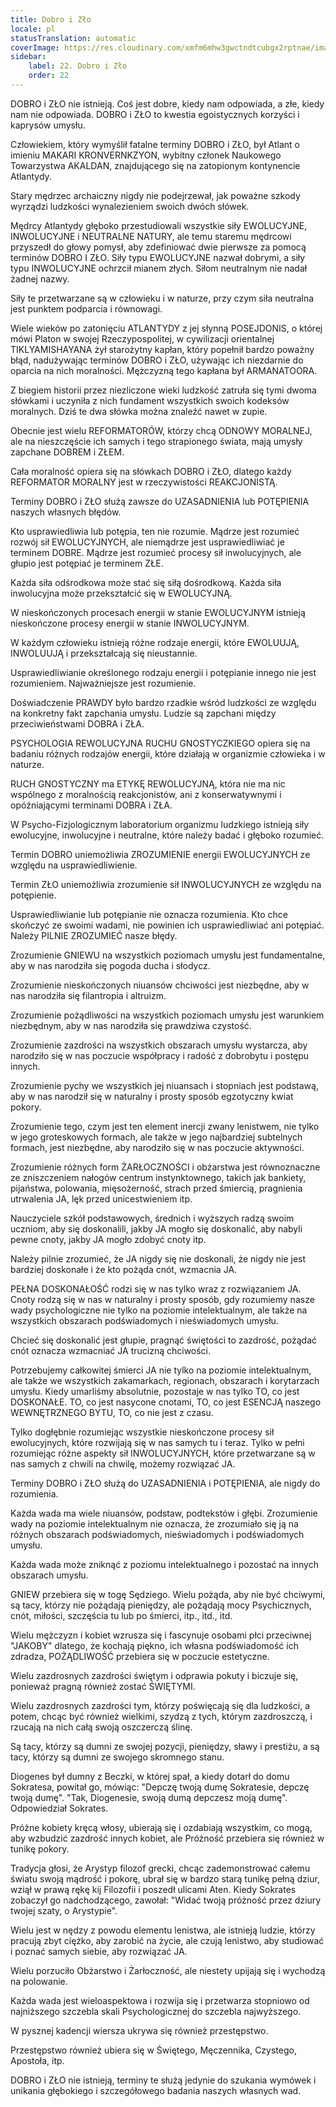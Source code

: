 ```yaml
---
title: Dobro i Zło
locale: pl
statusTranslation: automatic
coverImage: https://res.cloudinary.com/xmfm6mhw3gwctndtcubgx2rptnae/image/upload/v1740337243/small_cover_educacion_fundamental_a051170f1c.webp
sidebar:
    label: 22. Dobro i Zło
    order: 22
---
```

DOBRO i ZŁO nie istnieją. Coś jest dobre, kiedy nam odpowiada, a złe, kiedy nam nie odpowiada. DOBRO i ZŁO to kwestia egoistycznych korzyści i kaprysów umysłu.

Człowiekiem, który wymyślił fatalne terminy DOBRO i ZŁO, był Atlant o imieniu MAKARI KRONVERNKZYON, wybitny członek Naukowego Towarzystwa AKALDAN, znajdującego się na zatopionym kontynencie Atlantydy.

Stary mędrzec archaiczny nigdy nie podejrzewał, jak poważne szkody wyrządzi ludzkości wynalezieniem swoich dwóch słówek.

Mędrcy Atlantydy głęboko przestudiowali wszystkie siły EWOLUCYJNE, INWOLUCYJNE i NEUTRALNE NATURY, ale temu staremu mędrcowi przyszedł do głowy pomysł, aby zdefiniować dwie pierwsze za pomocą terminów DOBRO I ZŁO. Siły typu EWOLUCYJNE nazwał dobrymi, a siły typu INWOLUCYJNE ochrzcił mianem złych. Siłom neutralnym nie nadał żadnej nazwy.

Siły te przetwarzane są w człowieku i w naturze, przy czym siła neutralna jest punktem podparcia i równowagi.

Wiele wieków po zatonięciu ATLANTYDY z jej słynną POSEJDONIS, o której mówi Platon w swojej Rzeczypospolitej, w cywilizacji orientalnej TIKLYAMISHAYANA żył starożytny kapłan, który popełnił bardzo poważny błąd, nadużywając terminów DOBRO i ZŁO, używając ich niezdarnie do oparcia na nich moralności. Mężczyzną tego kapłana był ARMANATOORA.

Z biegiem historii przez niezliczone wieki ludzkość zatruła się tymi dwoma słówkami i uczyniła z nich fundament wszystkich swoich kodeksów moralnych. Dziś te dwa słówka można znaleźć nawet w zupie.

Obecnie jest wielu REFORMATORÓW, którzy chcą ODNOWY MORALNEJ, ale na nieszczęście ich samych i tego strapionego świata, mają umysły zapchane DOBREM i ZŁEM.

Cała moralność opiera się na słówkach DOBRO i ZŁO, dlatego każdy REFORMATOR MORALNY jest w rzeczywistości REAKCJONISTĄ.

Terminy DOBRO i ZŁO służą zawsze do UZASADNIENIA lub POTĘPIENIA naszych własnych błędów.

Kto usprawiedliwia lub potępia, ten nie rozumie. Mądrze jest rozumieć rozwój sił EWOLUCYJNYCH, ale niemądrze jest usprawiedliwiać je terminem DOBRE. Mądrze jest rozumieć procesy sił inwolucyjnych, ale głupio jest potępiać je terminem ZŁE.

Każda siła odśrodkowa może stać się siłą dośrodkową. Każda siła inwolucyjna może przekształcić się w EWOLUCYJNĄ.

W nieskończonych procesach energii w stanie EWOLUCYJNYM istnieją nieskończone procesy energii w stanie INWOLUCYJNYM.

W każdym człowieku istnieją różne rodzaje energii, które EWOLUUJĄ, INWOLUUJĄ i przekształcają się nieustannie.

Usprawiedliwianie określonego rodzaju energii i potępianie innego nie jest rozumieniem. Najważniejsze jest rozumienie.

Doświadczenie PRAWDY było bardzo rzadkie wśród ludzkości ze względu na konkretny fakt zapchania umysłu. Ludzie są zapchani między przeciwieństwami DOBRA i ZŁA.

PSYCHOLOGIA REWOLUCYJNA RUCHU GNOSTYCZKIEGO opiera się na badaniu różnych rodzajów energii, które działają w organizmie człowieka i w naturze.

RUCH GNOSTYCZNY ma ETYKĘ REWOLUCYJNĄ, która nie ma nic wspólnego z moralnością reakcjonistów, ani z konserwatywnymi i opóźniającymi terminami DOBRA i ZŁA.

W Psycho-Fizjologicznym laboratorium organizmu ludzkiego istnieją siły ewolucyjne, inwolucyjne i neutralne, które należy badać i głęboko rozumieć.

Termin DOBRO uniemożliwia ZROZUMIENIE energii EWOLUCYJNYCH ze względu na usprawiedliwienie.

Termin ZŁO uniemożliwia zrozumienie sił INWOLUCYJNYCH ze względu na potępienie.

Usprawiedliwianie lub potępianie nie oznacza rozumienia. Kto chce skończyć ze swoimi wadami, nie powinien ich usprawiedliwiać ani potępiać. Należy PILNIE ZROZUMIEĆ nasze błędy.

Zrozumienie GNIEWU na wszystkich poziomach umysłu jest fundamentalne, aby w nas narodziła się pogoda ducha i słodycz.

Zrozumienie nieskończonych niuansów chciwości jest niezbędne, aby w nas narodziła się filantropia i altruizm.

Zrozumienie pożądliwości na wszystkich poziomach umysłu jest warunkiem niezbędnym, aby w nas narodziła się prawdziwa czystość.

Zrozumienie zazdrości na wszystkich obszarach umysłu wystarcza, aby narodziło się w nas poczucie współpracy i radość z dobrobytu i postępu innych.

Zrozumienie pychy we wszystkich jej niuansach i stopniach jest podstawą, aby w nas narodził się w naturalny i prosty sposób egzotyczny kwiat pokory.

Zrozumienie tego, czym jest ten element inercji zwany lenistwem, nie tylko w jego groteskowych formach, ale także w jego najbardziej subtelnych formach, jest niezbędne, aby narodziło się w nas poczucie aktywności.

Zrozumienie różnych form ŻARŁOCZNOŚCI i obżarstwa jest równoznaczne ze zniszczeniem nałogów centrum instynktownego, takich jak bankiety, pijaństwa, polowania, mięsożerność, strach przed śmiercią, pragnienia utrwalenia JA, lęk przed unicestwieniem itp.

Nauczyciele szkół podstawowych, średnich i wyższych radzą swoim uczniom, aby się doskonalili, jakby JA mogło się doskonalić, aby nabyli pewne cnoty, jakby JA mogło zdobyć cnoty itp.

Należy pilnie zrozumieć, że JA nigdy się nie doskonali, że nigdy nie jest bardziej doskonałe i że kto pożąda cnót, wzmacnia JA.

PEŁNA DOSKONAŁOŚĆ rodzi się w nas tylko wraz z rozwiązaniem JA. Cnoty rodzą się w nas w naturalny i prosty sposób, gdy rozumiemy nasze wady psychologiczne nie tylko na poziomie intelektualnym, ale także na wszystkich obszarach podświadomych i nieświadomych umysłu.

Chcieć się doskonalić jest głupie, pragnąć świętości to zazdrość, pożądać cnót oznacza wzmacniać JA trucizną chciwości.

Potrzebujemy całkowitej śmierci JA nie tylko na poziomie intelektualnym, ale także we wszystkich zakamarkach, regionach, obszarach i korytarzach umysłu. Kiedy umarliśmy absolutnie, pozostaje w nas tylko TO, co jest DOSKONAŁE. TO, co jest nasycone cnotami, TO, co jest ESENCJĄ naszego WEWNĘTRZNEGO BYTU, TO, co nie jest z czasu.

Tylko dogłębnie rozumiejąc wszystkie nieskończone procesy sił ewolucyjnych, które rozwijają się w nas samych tu i teraz. Tylko w pełni rozumiejąc różne aspekty sił INWOLUCYJNYCH, które przetwarzane są w nas samych z chwili na chwilę, możemy rozwiązać JA.

Terminy DOBRO i ZŁO służą do UZASADNIENIA i POTĘPIENIA, ale nigdy do rozumienia.

Każda wada ma wiele niuansów, podstaw, podtekstów i głębi. Zrozumienie wady na poziomie intelektualnym nie oznacza, że zrozumiało się ją na różnych obszarach podświadomych, nieświadomych i podświadomych umysłu.

Każda wada może zniknąć z poziomu intelektualnego i pozostać na innych obszarach umysłu.

GNIEW przebiera się w togę Sędziego. Wielu pożąda, aby nie być chciwymi, są tacy, którzy nie pożądają pieniędzy, ale pożądają mocy Psychicznych, cnót, miłości, szczęścia tu lub po śmierci, itp., itd., itd.

Wielu mężczyzn i kobiet wzrusza się i fascynuje osobami płci przeciwnej "JAKOBY" dlatego, że kochają piękno, ich własna podświadomość ich zdradza, POŻĄDLIWOŚĆ przebiera się w poczucie estetyczne.

Wielu zazdrosnych zazdrości świętym i odprawia pokuty i biczuje się, ponieważ pragną również zostać ŚWIĘTYMI.

Wielu zazdrosnych zazdrości tym, którzy poświęcają się dla ludzkości, a potem, chcąc być również wielkimi, szydzą z tych, którym zazdroszczą, i rzucają na nich całą swoją oszczerczą ślinę.

Są tacy, którzy są dumni ze swojej pozycji, pieniędzy, sławy i prestiżu, a są tacy, którzy są dumni ze swojego skromnego stanu.

Diogenes był dumny z Beczki, w której spał, a kiedy dotarł do domu Sokratesa, powitał go, mówiąc: "Depczę twoją dumę Sokratesie, depczę twoją dumę". "Tak, Diogenesie, swoją dumą depczesz moją dumę". Odpowiedział Sokrates.

Próżne kobiety kręcą włosy, ubierają się i ozdabiają wszystkim, co mogą, aby wzbudzić zazdrość innych kobiet, ale Próżność przebiera się również w tunikę pokory.

Tradycja głosi, że Arystyp filozof grecki, chcąc zademonstrować całemu światu swoją mądrość i pokorę, ubrał się w bardzo starą tunikę pełną dziur, wziął w prawą rękę kij Filozofii i poszedł ulicami Aten. Kiedy Sokrates zobaczył go nadchodzącego, zawołał: "Widać twoją próżność przez dziury twojej szaty, o Arystypie".

Wielu jest w nędzy z powodu elementu lenistwa, ale istnieją ludzie, którzy pracują zbyt ciężko, aby zarobić na życie, ale czują lenistwo, aby studiować i poznać samych siebie, aby rozwiązać JA.

Wielu porzuciło Obżarstwo i Żarłoczność, ale niestety upijają się i wychodzą na polowanie.

Każda wada jest wieloaspektowa i rozwija się i przetwarza stopniowo od najniższego szczebla skali Psychologicznej do szczebla najwyższego.

W pysznej kadencji wiersza ukrywa się również przestępstwo.

Przestępstwo również ubiera się w Świętego, Męczennika, Czystego, Apostoła, itp.

DOBRO i ZŁO nie istnieją, terminy te służą jedynie do szukania wymówek i unikania głębokiego i szczegółowego badania naszych własnych wad.

